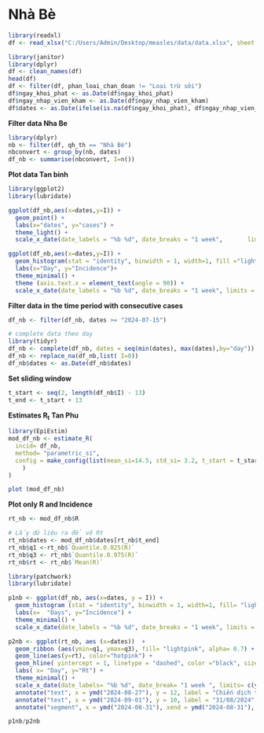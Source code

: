 # Nhà Bè

```r
library(readxl)
df <- read_xlsx("C:/Users/Admin/Desktop/measles/data/data.xlsx", sheet = "data")

library(janitor)
library(dplyr)
df <- clean_names(df)
head(df)
df <- filter(df, phan_loai_chan_doan != "Loại trừ sởi")
df$ngay_khoi_phat <- as.Date(df$ngay_khoi_phat)
df$ngay_nhap_vien_kham <- as.Date(df$ngay_nhap_vien_kham)
df$dates <- as.Date(ifelse(is.na(df$ngay_khoi_phat), df$ngay_nhap_vien_kham,df$ngay_khoi_phat))
```

**Filter data Nha Be**

```r
library(dplyr)
nb <- filter(df, qh_th == "Nhà Bè")  
nbconvert <- group_by(nb, dates)  
df_nb <- summarise(nbconvert, I=n())
```

**Plot data Tan binh**

```r
library(ggplot2)
library(lubridate)

ggplot(df_nb,aes(x=dates,y=I)) +
  geom_point() +
  labs(x="dates", y="cases") + 
  theme_light() +
  scale_x_date(date_labels = "%b %d", date_breaks = "1 week",       limits = c(ymd("2024-05-30"),ymd("2024-09-14")))

ggplot(df_nb,aes(x=dates,y=I)) +
  geom_histogram(stat = "identity", binwidth = 1, width=1, fill ="lightpink", color= "black") +
  labs(x="Day", y="Incidence")+
  theme_minimal() +
  theme (axis.text.x = element_text(angle = 90)) +
  scale_x_date(date_labels = "%b %d", date_breaks = "1 week", limits = c(ymd("2024-05-30"),ymd("2024-09-14")))
```

**Filter data in** **the time period with consecutive cases**

```r
df_nb <- filter(df_nb, dates >= "2024-07-15")

# complete data theo day
library(tidyr)
df_nb <- complete(df_nb, dates = seq(min(dates), max(dates),by="day"))
df_nb <- replace_na(df_nb,list( I=0))
df_nb$dates <- as.Date(df_nb$dates)
```

**Set sliding window**

```r
t_start <- seq(2, length(df_nb$I) - 13)
t_end <- t_start + 13
```

**Estimates R~t~** **Tan Phu**

```r
library(EpiEstim)
mod_df_nb <- estimate_R(
  incid= df_nb,
  method= "parametric_si",
  config = make_config(list(mean_si=14.5, std_si= 3.2, t_start = t_start,   t_end = t_end)
    )
)

plot (mod_df_nb)
```

**Plot only R and Incidence**

```r
rt_nb <- mod_df_nb$R

# Lấy dữ liệu ra để vẽ Rt
rt_nb$dates <- mod_df_nb$dates[rt_nb$t_end]
rt_nb$q1 <-rt_nb$`Quantile.0.025(R)`
rt_nb$q3 <- rt_nb$`Quantile.0.975(R)`
rt_nb$rt <- rt_nb$`Mean(R)`
```

```r
library(patchwork)
library(lubridate)

p1nb <- ggplot(df_nb, aes(x=dates, y = I)) +
  geom_histogram (stat = "identity", binwidth = 1, width=1, fill= "lightpink", color ="black") +
  labs(x=  "Days", y="Incidence") +
  theme_minimal() + 
  scale_x_date(date_labels = "%b %d", date_breaks = "1 week", limits = c(ymd("2024-07-15"),ymd("2024-09-14")))

p2nb <- ggplot(rt_nb, aes (x=dates))  +
  geom_ribbon (aes(ymin=q1, ymax=q3), fill= "lightpink", alpha= 0.7) +
  geom_line(aes(y=rt), color="hotpink") +
  geom_hline( yintercept = 1, linetype = "dashed", color ="black", size=1) +
  labs( x= "Day", y="Rt") +
  theme_minimal() +
  scale_x_date(date_labels= "%b %d", date_break= "1 week ", limits= c(ymd("2024-07-15"), ymd(2024-09-14))) +
  annotate("text", x = ymd("2024-08-27"), y = 12, label = "Chiến dịch tiêm MR", size = 5, hjust = 0.2, color = "red" ) +
  annotate("text", x = ymd("2024-09-01"), y = 10, label = "31/08/2024", size = 5, hjust = 0.4, color = "red") +
  annotate("segment", x = ymd("2024-08-31"), xend = ymd("2024-08-31"), y = 10, yend = 4, arrow = arrow(type = "closed", length = unit(0.2, "cm")), color = "hotpink")

p1nb/p2nb
    
```

